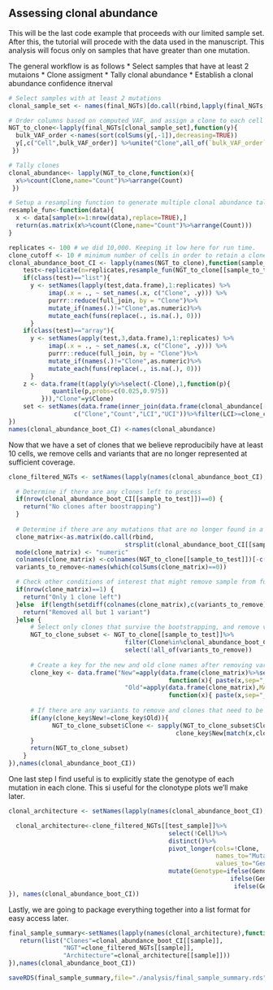 ## Assessing clonal abundance
This will be the last code example that proceeds with our limited sample set. After this, the tutorial will procede with the data used in the manuscript. This analysis will focus only on samples that have greater than one mutation.

The general workflow is as follows
* Select samples that have at least 2 mutaions
* Clone assigment
* Tally clonal abundance
* Establish a clonal abundance confidence itnerval
```r
# Select samples with at least 2 mutations 
clonal_sample_set <- names(final_NGTs)[do.call(rbind,lapply(final_NGTs,dim))[,2]>2]

# Order columns based on computed_VAF, and assign a clone to each cell
NGT_to_clone<-lapply(final_NGTs[clonal_sample_set],function(y){
  bulk_VAF_order <-names(sort(colSums(y[,-1]),decreasing=TRUE))
  y[,c("Cell",bulk_VAF_order)] %>%unite("Clone",all_of(`bulk_VAF_order`),sep="_", remove = FALSE)
 })

# Tally clones
clonal_abundance<- lapply(NGT_to_clone,function(x){
  x%>%count(Clone,name="Count")%>%arrange(Count)
 })

# Setup a resampling function to generate multiple clonal abundance tallies
resample_fun<-function(data){
  x <- data[sample(x=1:nrow(data),replace=TRUE),]
  return(as.matrix(x%>%count(Clone,name="Count")%>%arrange(Count)))
}

replicates <- 100 # we did 10,000. Keeping it low here for run time.
clone_cutoff <- 10 # minimum number of cells in order to retain a clone
clonal_abundance_boot_CI <- lapply(names(NGT_to_clone),function(sample_to_test){
    test<-replicate(n=replicates,resample_fun(NGT_to_clone[[sample_to_test]]),simplify = "array")
    if(class(test)=="list"){
      y <- setNames(lapply(test,data.frame),1:replicates) %>%
           imap(.x = ., ~ set_names(.x, c("Clone", .y))) %>% 
           purrr::reduce(full_join, by = "Clone")%>%
           mutate_if(names(.)!="Clone",as.numeric)%>%
           mutate_each(funs(replace(., is.na(.), 0)))
      }
    if(class(test)=="array"){
      y <- setNames(apply(test,3,data.frame),1:replicates) %>%
           imap(.x = ., ~ set_names(.x, c("Clone", .y))) %>% 
           purrr::reduce(full_join, by = "Clone")%>%
           mutate_if(names(.)!="Clone",as.numeric)%>%
           mutate_each(funs(replace(., is.na(.), 0)))
      }
    z <- data.frame(t(apply(y%>%select(-Clone),1,function(p){
            quantile(p,probs=c(0.025,0.975))
         })),"Clone"=y$Clone)
    set <- setNames(data.frame(inner_join(data.frame(clonal_abundance[[sample_to_test]]),z,by="Clone")),
                  c("Clone","Count","LCI","UCI"))%>%filter(LCI>=clone_cutoff)
})
names(clonal_abundance_boot_CI) <-names(clonal_abundance)
```

Now that we have a set of clones that we believe reproducibily have at least 10 cells, we remove cells and variants that are no longer represented at sufficient coverage.

```r
clone_filtered_NGTs <- setNames(lapply(names(clonal_abundance_boot_CI),function(sample_to_test){

  # Determine if there are any clones left to process
  if(nrow(clonal_abundance_boot_CI[[sample_to_test]])==0) {
    return("No clones after boostrapping")
  }
  
  # Determine if there are any mutations that are no longer found in a stable clone
  clone_matrix<-as.matrix(do.call(rbind,
                                strsplit(clonal_abundance_boot_CI[[sample_to_test]][,"Clone"],split="_")))
  mode(clone_matrix) <- "numeric"
  colnames(clone_matrix) <-colnames(NGT_to_clone[[sample_to_test]])[-c(1,2)]
  variants_to_remove<-names(which(colSums(clone_matrix)==0))

  # Check other conditions of interest that might remove sample from further processing
  if(nrow(clone_matrix)==1) {
    return("Only 1 clone left")
  }else  if(length(setdiff(colnames(clone_matrix),c(variants_to_remove)))<=1){
    return("Removed all but 1 variant")
  }else {
      # Select only clones that survive the bootstrapping, and remove variants that fall out
      NGT_to_clone_subset <- NGT_to_clone[[sample_to_test]]%>%
                                filter(Clone%in%clonal_abundance_boot_CI[[sample_to_test]]$Clone)%>%
                                select(!all_of(variants_to_remove))
        
      # Create a key for the new and old clone names after removing variants that are no longer present
      clone_key <- data.frame("New"=apply(data.frame(clone_matrix)%>%select(!all_of(variants_to_remove)),MARGIN=1,
                                            function(x){ paste(x,sep="_",collapse="_")}),
                                "Old"=apply(data.frame(clone_matrix),MARGIN=1,
                                            function(x){ paste(x,sep="_",collapse="_")}))
        
      # If there are any variants to remove and clones that need to be renamed
      if(any(clone_key$New!=clone_key$Old)){
            NGT_to_clone_subset$Clone <- sapply(NGT_to_clone_subset$Clone,function(x){
                                              clone_key$New[match(x,clone_key$Old)]})
      }
      return(NGT_to_clone_subset)
    }
}),names(clonal_abundance_boot_CI))
```

One last step I find useful is to explicitly state the genotype of each mutation in each clone. This si useful for the clonotype plots we'll make later.
```r
clonal_architecture <- setNames(lapply(names(clonal_abundance_boot_CI),function(test_sample){

  clonal_architecture<-clone_filtered_NGTs[[test_sample]]%>%
                                            select(!Cell)%>% 
                                            distinct()%>%
                                            pivot_longer(cols=!Clone,
                                                         names_to="Mutant",
                                                         values_to="Genotype") %>%
                                            mutate(Genotype=ifelse(Genotype==3,NA,
                                                             ifelse(Genotype==0,"WT",
                                                              ifelse(Genotype==1,"Heterozygous",                                                                          ifelse(Genotype==2,"Homozygous",NA)))))
}), names(clonal_abundance_boot_CI))
```
   
Lastly, we are going to package everything together into a list format for easy access later.

```r
final_sample_summary<-setNames(lapply(names(clonal_architecture),function(sample){
   return(list("Clones"=clonal_abundance_boot_CI[[sample]],
               "NGT"=clone_filtered_NGTs[[sample]],
               "Architecture"=clonal_architecture[[sample]]))
}),names(clonal_abundance_boot_CI))

saveRDS(final_sample_summary,file="./analysis/final_sample_summary.rds")
```
